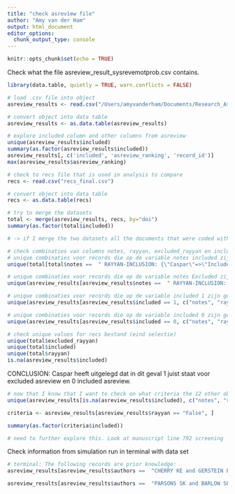 ```yaml
---
title: "check asreview file"
author: "Amy van der Ham"
output: html_document
editor_options: 
  chunk_output_type: console
---
```


```r
knitr::opts_chunk$set(echo = TRUE)
```
Check what the file asreview_result_sysrevemotprob.csv contains. 

```r
library(data.table, quietly = TRUE, warn.conflicts = FALSE)

# load .csv file into object 
asreview_results <- read.csv("/Users/amyvanderham/Documents/Research_Assistant_Rgit/veni_sysrev/asreview_result_sysrevemotprob.csv")

# convert object into data table
asreview_results <- as.data.table(asreview_results)

# explore included column and other columns from asreview
unique(asreview_results$included)
summary(as.factor(asreview_results$included))
asreview_results[, c('included', 'asreview_ranking', 'record_id')]
max(asreview_results$asreview_ranking)

# check to recs file that is used in analysis to compare
recs <- read.csv("recs_final.csv")

# convert object into data table
recs <- as.data.table(recs)

# try to merge the datasets 
total <- merge(asreview_results, recs, by="doi")
summary(as.factor(total$included))

# -> if I merge the two datasets all the documents that were coded with a 1 (i.e. relevant/included) in the column included are dropped as well as so articles that had the value NA on the variable included? 

# check combinaties van columns notes, rayyan, excluded_rayyan en included
# unique combinaties voor records die op de variable notes included zijn geassigned 
unique(total[total$notes ==  " RAYYAN-INCLUSION: {\"Caspar\"=>\"Included\"}", c("rayyan", "excluded_rayyan", "included")])

# unique combinaties voor records die op de variable notes Excluded zijn geassigned 
unique(asreview_results[asreview_results$notes ==  " RAYYAN-INCLUSION: {\"Caspar\"=>\"Excluded\"}", c("rayyan", "excluded_rayyan", "included")])

# unique combinaties voor records die op de variable included 1 zijn geassigned
unique(asreview_results[asreview_results$included == 1, c("notes", "rayyan", "excluded_rayyan")])

# unique combinaties voor records die op de variable included 0 zijn geassigned
unique(asreview_results[asreview_results$included == 0, c("notes", "rayyan", "excluded_rayyan")])

# check unique values for recs bestand (eind selectie)
unique(total$excluded_rayyan)
unique(total$included)
unique(total$rayyan)
is.na(asreview_results$included)
```
CONCLUSION: Caspar heeft uitgelegd dat in dit geval 1 juist staat voor excluded asreview en 0 included asreview. 

```r
# now that I know that I want to check on what criteria the 12 other observations are deleted. Expect this to be based on rayyan = False and included = na but this is does not seem to be the case looking at the criteria below. 
unique(asreview_results[is.na(asreview_results$included), c("notes", "rayyan", "excluded_rayyan")])

criteria <- asreview_results[asreview_results$rayyan == "False", ]

summary(as.factor(criteria$included))

# need to further explore this. Look at manuscript line 792 screening
```


Check information from simulation run in terminal with data set 
```r
# terminal: The following records are prior knowledge:
asreview_results[asreview_results$authors ==  "CHERRY KE and GERSTEIN ED and CICIOLLA L", c("included", "title")]

asreview_results[asreview_results$authors ==  "PARSONS SK and BARLOW SE and LEVY SL and SUPRAN SE and KAPLAN SH", c("included", "title")]
```

